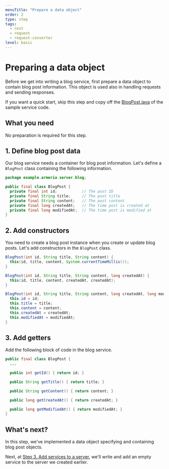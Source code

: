 ```yaml
---
menuTitle: "Prepare a data object"
order: 2
type: step
tags:
  - rest
  - request
  - request-converter
level: basic
---
```


# Preparing a data object

Before we get into writing a blog service, first prepare a data object to contain blog post information. This object is used also in handling requests and sending responses.

If you want a quick start, skip this step and copy off the [BlogPost.java](https://github.com/line/armeria-examples/blob/master/tutorials/rest-api-annotated-service/src/main/java/example/armeria/server/blog/BlogPost.java) of the sample service code.

<TutorialSteps current={2} />

## What you need

No preparation is required for this step.

## 1. Define blog post data

Our blog service needs a container for blog post information.
Let's define a `BlogPost` class containing the following information.

```java
package example.armeria.server.blog;

public final class BlogPost {
  private final int id;           // The post ID
  private final String title;     // The post title
  private final String content;   // The post content
  private final long createdAt;   // The time post is created at
  private final long modifiedAt;  // The time post is modified at
}
```

## 2. Add constructors

You need to create a blog post instance when you create or update blog posts. Let's add constructors in the `BlogPost` class.

```java filename=BlogPost.java
BlogPost(int id, String title, String content) {
  this(id, title, content, System.currentTimeMillis());
}

BlogPost(int id, String title, String content, long createdAt) {
  this(id, title, content, createdAt, createdAt);
}

BlogPost(int id, String title, String content, long createdAt, long modifiedAt) {
  this.id = id;
  this.title = title;
  this.content = content;
  this.createdAt = createdAt;
  this.modifiedAt = modifiedAt;
}
```

## 3. Add getters

Add the following block of code in the blog service.

```java
public final class BlogPost {
  ...

  public int getId() { return id; }

  public String getTitle() { return title; }

  public String getContent() { return content; }

  public long getCreatedAt() { return createdAt; }

  public long getModifiedAt() { return modifiedAt; }
}
```

## What's next?

In this step, we've implemented a data object specifying and containing blog post objects.

Next, at [Step 3. Add services to a server](/tutorials/tutorial-blog-rest-add-services-to-server), we'll write and 
add an 
empty service to the server we created earlier.

<TutorialSteps current={2} />
